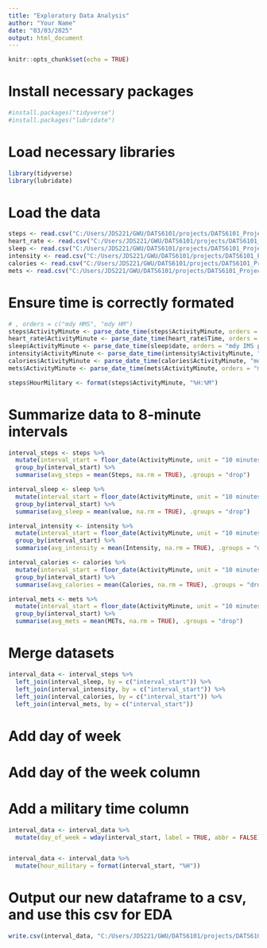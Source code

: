 ```yaml
---
title: "Exploratory Data Analysis"
author: "Your Name"
date: "03/03/2025"
output: html_document
---
```


```r
knitr::opts_chunk$set(echo = TRUE)
```

# Install necessary packages
```r
#install.packages("tidyverse")
#install.packages("lubridate")
```

# Load necessary libraries
```r
library(tidyverse)
library(lubridate)
```

# Load the data
```r
steps <- read.csv("C:/Users/JDS221/GWU/DATS6101/projects/DATS6101_Project/data/fitbit/mturkfitbit_export_month1/minuteStepsNarrow_merged.csv")
heart_rate <- read.csv("C:/Users/JDS221/GWU/DATS6101/projects/DATS6101_Project/data/fitbit/mturkfitbit_export_month1/heartrate_seconds_merged.csv")
sleep <- read.csv("C:/Users/JDS221/GWU/DATS6101/projects/DATS6101_Project/data/fitbit/mturkfitbit_export_month1/minuteSleep_merged.csv")
intensity <- read.csv("C:/Users/JDS221/GWU/DATS6101/projects/DATS6101_Project/data/fitbit/mturkfitbit_export_month1/minuteIntensitiesNarrow_merged.csv")
calories <- read.csv("C:/Users/JDS221/GWU/DATS6101/projects/DATS6101_Project/data/fitbit/mturkfitbit_export_month1/minuteCaloriesNarrow_merged.csv")
mets <- read.csv("C:/Users/JDS221/GWU/DATS6101/projects/DATS6101_Project/data/fitbit/mturkfitbit_export_month1/minuteMETsNarrow_merged.csv")
```

# Ensure time is correctly formated
```r
# , orders = c("mdy HMS", "mdy HM")
steps$ActivityMinute <- parse_date_time(steps$ActivityMinute, orders = "mdy IMS p")
heart_rate$ActivityMinute <- parse_date_time(heart_rate$Time, orders = "mdy IMS p")
sleep$ActivityMinute <- parse_date_time(sleep$date, orders = "mdy IMS p")
intensity$ActivityMinute <- parse_date_time(intensity$ActivityMinute, "mdy IMS p")
calories$ActivityMinute <- parse_date_time(calories$ActivityMinute, "mdy IMS p")
mets$ActivityMinute <- parse_date_time(mets$ActivityMinute, orders = "mdy IMS p")
```

```r
steps$HourMilitary <- format(steps$ActivityMinute, "%H:%M")
```

# Summarize data to 8-minute intervals
```r
interval_steps <- steps %>%
  mutate(interval_start = floor_date(ActivityMinute, unit = "10 minutes")) %>%
  group_by(interval_start) %>%
  summarise(avg_steps = mean(Steps, na.rm = TRUE), .groups = "drop") 

interval_sleep <- sleep %>%
  mutate(interval_start = floor_date(ActivityMinute, unit = "10 minutes")) %>%
  group_by(interval_start) %>%
  summarise(avg_sleep = mean(value, na.rm = TRUE), .groups = "drop")

interval_intensity <- intensity %>%
  mutate(interval_start = floor_date(ActivityMinute, unit = "10 minutes")) %>%
  group_by(interval_start) %>%
  summarise(avg_intensity = mean(Intensity, na.rm = TRUE), .groups = "drop")

interval_calories <- calories %>%
  mutate(interval_start = floor_date(ActivityMinute, unit = "10 minutes")) %>%
  group_by(interval_start) %>%
  summarise(avg_calories = mean(Calories, na.rm = TRUE), .groups = "drop")

interval_mets <- mets %>%
  mutate(interval_start = floor_date(ActivityMinute, unit = "10 minutes")) %>%
  group_by(interval_start) %>%
  summarise(avg_mets = mean(METs, na.rm = TRUE), .groups = "drop")
```


# Merge datasets
```r
interval_data <- interval_steps %>%
  left_join(interval_sleep, by = c("interval_start")) %>%
  left_join(interval_intensity, by = c("interval_start")) %>%
  left_join(interval_calories, by = c("interval_start")) %>%
  left_join(interval_mets, by = c("interval_start"))
```

# Add day of week
# Add day of the week column
# Add a military time column
```r
interval_data <- interval_data %>%
  mutate(day_of_week = wday(interval_start, label = TRUE, abbr = FALSE))


interval_data <- interval_data %>%
  mutate(hour_military = format(interval_start, "%H"))
```


# Output our new dataframe to a csv, and use this csv for EDA
```r
write.csv(interval_data, "C:/Users/JDS221/GWU/DATS6101/projects/DATS6101_Project/data/fitbit/timestep_data/intervals.csv", row.names = FALSE)
```


